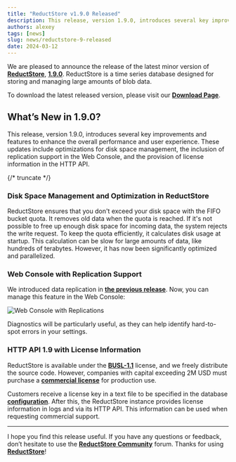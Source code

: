 ```yaml
---
title: "ReductStore v1.9.0 Released"
description: This release, version 1.9.0, introduces several key improvements and features to enhance the overall performance and user experience. These updates include optimizations for disk space management, the inclusion of replication support in the Web Console, and the provision of license information in the HTTP API.
authors: alexey
tags: [news]
slug: news/reductstore-9-released
date: 2024-03-12
---
```


We are pleased to announce the release of the latest minor version of [**ReductStore**](https://www.reduct.store/), [**1.9.0**](https://github.com/reductstore/reductstore/releases/tag/v1.9.0). ReductStore is a time series database designed for storing and managing large amounts of blob data.

To download the latest released version, please visit our [**Download Page**](https://www.reduct.store/download).

## What’s New in 1.9.0?

This release, version 1.9.0, introduces several key improvements and features to enhance the overall performance and user experience. These updates include optimizations for disk space management, the inclusion of replication support in the Web Console, and the provision of license information in the HTTP API.

<!--more-->

{/* truncate */}

### Disk Space Management and Optimization in ReductStore

ReductStore ensures that you don't exceed your disk space with the FIFO bucket quota. It removes old data when the quota is reached. If it's not possible to free up enough disk space for incoming data, the system rejects the write request. To keep the quota efficiently, it calculates disk usage at startup. This calculation can be slow for large amounts of data, like hundreds of terabytes. However, it has now been significantly optimized and parallelized.

### Web Console with Replication Support

We introduced data replication in **[the previous release](https://www.reduct.store/blog/news/reductstore-8-released)**. Now, you can manage this feature in the Web Console:

![Web Console with Replications](img/web-console.webp)

Diagnostics will be particularly useful, as they can help identify hard-to-spot errors in your settings.

### HTTP API 1.9 with License Information

ReductStore is available under the **[BUSL-1.1](https://github.com/reductstore/reductstore/blob/main/LICENSE)** license, and we freely distribute the source code. However, companies with capital exceeding 2M USD must purchase a **[commercial license](https://www.reduct.store/pricing)** for production use.

Customers receive a license key in a text file to be specified in the database **[configuration](https://www.reduct.store/docs/next/configuration#settings)**. After this, the ReductStore instance provides license information in logs and via its HTTP API. This information can be used when requesting commercial support.

---

I hope you find this release useful. If you have any questions or feedback, don’t hesitate to use the [**ReductStore Community**](https://community.reduct.store) forum.
Thanks for using **[ReductStore](https://www.reduct.store/)**!
